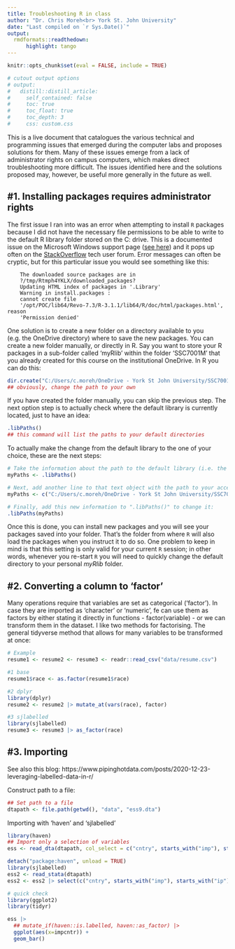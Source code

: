 ```yaml
---
title: Troubleshooting R in class
author: "Dr. Chris Moreh<br> York St. John University"
date: "Last compiled on `r Sys.Date()`"
output:
  rmdformats::readthedown:
      highlight: tango
---
```


```r
knitr::opts_chunk$set(eval = FALSE, include = TRUE)
```

```r
# cutout output options
# output: 
#   distill::distill_article:
#     self_contained: false
#     toc: true
#     toc_float: true
#     toc_depth: 3
#     css: custom.css
```

This is a live document that catalogues the various technical and programming issues that emerged during the computer labs and proposes solutions for them. Many of these issues emerge from a lack of administrator rights on campus computers, which makes direct troubleshooting more difficult. The issues identified here and the solutions proposed may, however, be useful more generally in the future as well.

## \#1. Installing packages requires administrator rights

The first issue I ran into was an error when attempting to install `R` packages because I did not have the necessary file permissions to be able to write to the default R library folder stored on the C: drive. This is a documented issue on the Microsoft Windows support page ([see here](https://support.microsoft.com/en-us/topic/general-problem-installing-any-r-package-0bf1f9ba-ead2-6335-46ec-190f6af75e44)) and it pops up often on the [StackOverflow](https://stackoverflow.com/tags) tech user forum. Error messages can often be cryptic, but for this particular issue you would see something like this:

```
    The downloaded source packages are in
    ?/tmp/Rtmph4YKLX/downloaded_packages?
    Updating HTML index of packages in '.Library'
    Warning in install.packages :
    cannot create file
    '/opt/POC/lib64/Revo-7.3/R-3.1.1/lib64/R/doc/html/packages.html', reason
    'Permission denied'
```

One solution is to create a new folder on a directory available to you (e.g. the OneDrive directory) where to save the new packages. You can create a new folder manually, or directly in R. Say you want to store your R packages in a sub-folder called 'myRlib' within the folder 'SSC7001M' that you already created for this course on the institutional OneDrive. In R you can do this:

```r
dir.create("C:/Users/c.moreh/OneDrive - York St John University/SSC7001M/myRlib") 
## obviously, change the path to your own
```

If you have created the folder manually, you can skip the previous step. The next option step is to actually check where the default library is currently located, just to have an idea:

```r
.libPaths() 
## this command will list the paths to your default directories
```

To actually make the change from the default library to the one of your choice, these are the next steps:

```r
# Take the information about the path to the default library (i.e. the text generated by the ".libPaths()" commad) and save it as an object (say, one called 'myPaths') in your R environment so you can perform actions with it:
myPaths <- .libPaths()

# Next, add another line to that text object with the path to your accessible folder:
myPaths <- c("C:/Users/c.moreh/OneDrive - York St John University/SSC7001M/myRlib", myPaths) ## obviously, change the path to your own

# Finally, add this new information to ".libPaths()" to change it:
.libPaths(myPaths)
```

Once this is done, you can install new packages and you will see your packages saved into your folder. That's the folder from where `R` will also load the packages when you instruct it to do so. One problem to keep in mind is that this setting is only valid for your current `R` session; in other words, whenever you re-start `R` you will need to quickly change the default directory to your personal *myRlib* folder.

## \#2. Converting a column to 'factor'

Many operations require that variables are set as categorical ('factor'). In case they are imported as 'character' or 'numeric', fe can use them as factors by either stating it directly in functions - factor(variable) - or we can transform them in the dataset.
I like two methods for factorising. The general tidyverse method that allows for many variables to be transformed at once:

``` r
# Example
resume1 <- resume2 <- resume3 <- readr::read_csv("data/resume.csv")

#1 base
resume1$race <- as.factor(resume1$race)

#2 dplyr
library(dplyr)
resume2 <- resume2 |> mutate_at(vars(race), factor)

#3 sjlabelled
library(sjlabelled)
resume3 <- resume3 |> as_factor(race)
```

## \#3. Importing

See also this blog: https://www.pipinghotdata.com/posts/2020-12-23-leveraging-labelled-data-in-r/

Construct path to a file:
```r
## Set path to a file
dtapath <- file.path(getwd(), "data", "ess9.dta")
```

Importing with 'haven' and 'sjlabelled'
```r
library(haven)
## Import only a selection of variables
ess <- read_dta(dtapath, col_select = c("cntry", starts_with("imp"), starts_with("ip")))
```

```r
detach("package:haven", unload = TRUE)
library(sjlabelled)
ess2 <- read_stata(dtapath)
ess2 <- ess2 |> select(c("cntry", starts_with("imp"), starts_with("ip")))
```

```r
# quick check
library(ggplot2)
library(tidyr)

ess |> 
  ## mutate_if(haven::is.labelled, haven::as_factor) |> 
  ggplot(aes(x=impcntr)) +
  geom_bar()

```




